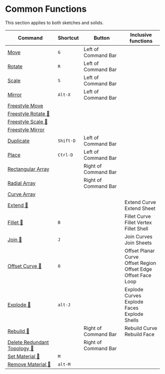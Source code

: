 
# Common Functions

<Callout emoji="">
This section applies to both sketches and solids.
</Callout>

| Command                                                                | Shortcut  | Button               | Inclusive functions                                                           |
| ---------------------------------------------------------------------- | --------- | -------------------- | ----------------------------------------------------------------------------- |
| [Move](common-edit/move)                                               | `G`       | Left of Command Bar  |                                                                               |
| [Rotate](common-edit/rotate)                                           | `R`       | Left of Command Bar  |                                                                               |
| [Scale](common-edit/scale)                                             | `S`       | Left of Command Bar  |                                                                               |
| [Mirror](common-edit/mirror)                                           | `Alt-X`   | Left of Command Bar  |                                                                               |
| [Freestyle Move](common-edit/freestyle-move)                       |           |                      |                                                                               |
| [Freestyle Rotate 🚧](common-edit/freestyle-rotate)                   |           |                      |                                                                               |
| [Freestyle Scale 🚧](common-edit/freestyle-scale)                     |           |                      |                                                                               |
| [Freestyle Mirror](common-edit/freestyle-mirror)                       |           |                      |                                                                               |
| [Duplicate](common-edit/duplicate)                                     | `Shift-D` | Left of Command Bar  |                                                                               |
| [Place](common-edit/place)                                         | `Ctrl-D`  | Left of Command Bar  |                                                                               |
| [Rectangular Array](common-edit/rectangular-array)                     |           | Right of Command Bar |                                                                               |
| [Radial Array](common-edit/radial-array)                               |           | Right of Command Bar |                                                                               |
| [Curve Array](common-edit/curve-array)                                 |           |                      |                                                                               |
| [Extend 🚧](common-edit/extend)                                       |           |                      | Extend Curve<br />Extend Sheet                                                |
| [Fillet 🚧](common-edit/fillet)                                       | `B`       |                      | Fillet Curve<br />Fillet Vertex<br />Fillet Shell                             |
| [Join 🚧](common-edit/join)                                           | `J`       |                      | Join Curves<br />Join Sheets                                                  |
| [Offset Curve 🚧](common-edit/offset-curve)                           | `O`       |                      | Offset Planar Curve<br />Offset Region<br />Offset Edge<br />Offset Face Loop |
| [Explode 🚧](common-edit/explode)                                     | `alt-J`   |                      | Explode Curves<br />Explode Faces<br />Explode Shells                         |
| [Rebuild 🚧](common-edit/rebuild)                                     |           | Right of Command Bar | Rebuild Curve<br />Rebuild Face                                               |
| [Delete Redundant Topology 🚧](common-edit/delete-redundant-topology) |           | Right of Command Bar |                                                                               |
| [Set Material 🚧](common-edit/set-material)                           | `M`       |                      |                                                                               |
| [Remove Material 🚧](common-edit/remove-material)                     | `alt-M`   |                      |                                                                               |
